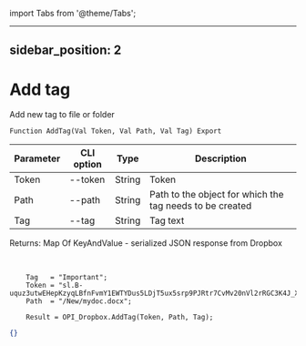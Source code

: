 ﻿import Tabs from '@theme/Tabs';

---
sidebar_position: 2
---

# Add tag
 Add new tag to file or folder



`Function AddTag(Val Token, Val Path, Val Tag) Export`

  | Parameter | CLI option | Type | Description |
  |-|-|-|-|
  | Token | --token | String | Token |
  | Path | --path | String | Path to the object for which the tag needs to be created |
  | Tag | --tag | String | Tag text |

  
  Returns:  Map Of KeyAndValue - serialized JSON response from Dropbox

<br/>




```bsl title="Code example"
    Tag   = "Important";
    Token = "sl.B-uquz3utwEHepKzyqLBfnFvmY1EWTYDus5LDjT5ux5srp9PJRtr7CvMv20nVl2rRGC3K4J_X5...";
    Path  = "/New/mydoc.docx";

    Result = OPI_Dropbox.AddTag(Token, Path, Tag);
```
 



```json title="Result"
{}
```
